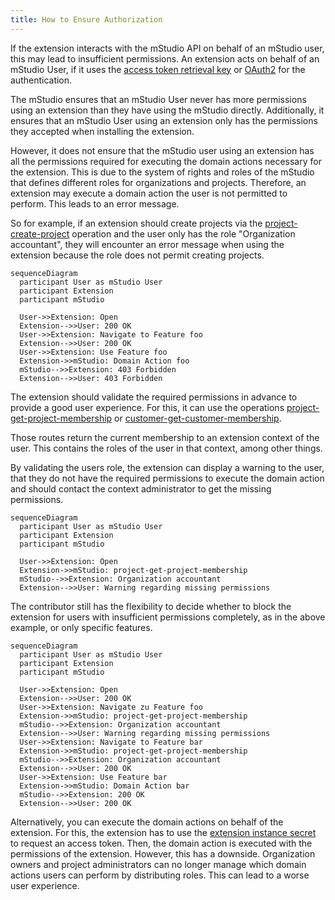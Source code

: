 ```yaml
---
title: How to Ensure Authorization
---
```


If the extension interacts with the mStudio API on behalf of an mStudio user, this may lead to insufficient permissions.
An extension acts on behalf of an mStudio User, if it uses the [access token retrieval key](../../overview/concepts/authentication#access-token-retrieval-key)
or [OAuth2](../../overview/concepts/authentication#oauth2) for the authentication.

The mStudio ensures that an mStudio User never has more permissions using an extension than they have using the mStudio directly.
Additionally, it ensures that an mStudio User using an extension only has the permissions they accepted when installing the extension.

However, it does not ensure that the mStudio user using an extension has all the permissions required for executing the domain actions necessary for the extension.
This is due to the system of rights and roles of the mStudio that defines different roles for organizations and projects.
Therefore, an extension may execute a domain action the user is not permitted to perform.
This leads to an error message.

So for example, if an extension should create projects via the [project-create-project](../../../reference/project/project-create-project) operation
and the user only has the role "Organization accountant", they will encounter an error message when using the extension because the role does not permit creating projects.


```mermaid
sequenceDiagram
  participant User as mStudio User
  participant Extension
  participant mStudio

  User->>Extension: Open
  Extension-->>User: 200 OK
  User->>Extension: Navigate to Feature foo
  Extension-->>User: 200 OK
  User->>Extension: Use Feature foo
  Extension->>mStudio: Domain Action foo
  mStudio-->>Extension: 403 Forbidden
  Extension-->>User: 403 Forbidden
```

The extension should validate the required permissions in advance to provide a good user experience.
For this, it can use the operations [project-get-project-membership](../../../reference/project/project-get-project-membership) or [customer-get-customer-membership](../../../reference/customer/customer-get-customer-membership).

Those routes return the current membership to an extension context of the user.
This contains the roles of the user in that context, among other things.

By validating the users role, the extension can display a warning to the user, that they do not have the required permissions to execute the domain action and should contact the context administrator to get the missing permissions.

```mermaid
sequenceDiagram
  participant User as mStudio User
  participant Extension
  participant mStudio

  User->>Extension: Open
  Extension->>mStudio: project-get-project-membership
  mStudio-->>Extension: Organization accountant
  Extension-->>User: Warning regarding missing permissions
```

The contributor still has the flexibility to decide whether to block the extension for users with insufficient permissions completely, as in the above example, or only specific features.

```mermaid
sequenceDiagram
  participant User as mStudio User
  participant Extension
  participant mStudio

  User->>Extension: Open
  Extension-->>User: 200 OK
  User->>Extension: Navigate zu Feature foo
  Extension->>mStudio: project-get-project-membership
  mStudio-->>Extension: Organization accountant
  Extension-->>User: Warning regarding missing permissions
  User->>Extension: Navigate to Feature bar
  Extension->>mStudio: project-get-project-membership
  mStudio-->>Extension: Organization accountant
  Extension-->>User: 200 OK
  User->>Extension: Use Feature bar
  Extension->>mStudio: Domain Action bar
  mStudio-->>Extension: 200 OK
  Extension-->>User: 200 OK
```

Alternatively, you can execute the domain actions on behalf of the extension.
For this, the extension has to use the [extension instance secret](../../overview/concepts/authentication#extension-instance-secret) to request an access token.
Then, the domain action is executed with the permissions of the extension.
However, this has a downside.
Organization owners and project administrators can no longer manage which domain actions users can perform by distributing roles.
This can lead to a worse user experience.
